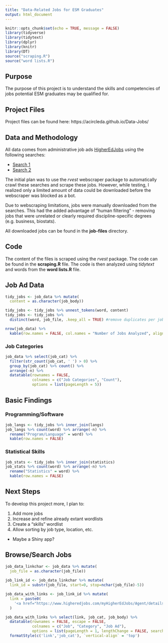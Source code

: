 ```yaml
---
title: "Data-Related Jobs for ESM Graduates"
output: html_document
---
```


```r
knitr::opts_chunk$set(echo = TRUE, message = FALSE)
library(tidyverse)
library(tidytext)
library(dplyr)
library(knitr)
library(DT)
source("scraping.R")
source("word lists.R")
```

## Purpose

The purpose of this project is to understand the skills and competencies of jobs potential ESM graduates may be qualified for.

## Project Files

Project files can be found here: https://acircleda.github.io/Data-Jobs/

## Data and Methodology

All data comes from administrative job ads [HigherEdJobs](http://www.higheredjobs.com) using the following searches:

* [Search 1](https://www.higheredjobs.com/search/advanced_action.cfm?JobCat=14&JobCat=212&JobCat=148&JobCat=27&JobCat=31&JobCat=43&PosType=1&PosType=2&InstType=1&InstType=2&InstType=3&Keyword=quantitative+OR+statistics+OR+measurement+OR+data&Remote=1&Remote=2&Region=&Submit=Search+Jobs)
* [Search 2](https://www.higheredjobs.com/search/advanced_action.cfm?PosType=1&PosType=2&InstType=1&InstType=2&InstType=3&Keyword=%22data+scientist%22+OR+%22data+engineer%22+OR+%22data+analyst%22&Remote=1&Remote=2&Region=&Submit=Search+Jobs) 

The initial plan was to use the *rvest* webscraper package to automatically crawl these searches and scrape these jobs. However, while testing, I realized only a limited amount of data could be downloaded before the webscraper was blocked as a bot. 

Due to webscraping limitations, jobs were manually downloaded from the searches. This had the added advantage of "human filtering" - removing jobs that were unrelated or clearly required discipline-specific degrees (e.g. business, biostats).

All downloaded jobs can be found in the **job-files** directory.

## Code

The content of the files is scraped using the *rvest* package. The code can be found in the **scraping.R** file. The code is then analyzed using *tidytext* and words from the **word lists.R** file.


## Job Ad Data {.tabset .tabset-fade}

``` r
tidy_jobs <- job_data %>% mutate(
  content = as.character(job_body))

tidy_jobs <- tidy_jobs %>% unnest_tokens(word, content) 
tidy_jobs <- tidy_jobs %>%
  distinct(word, job_file, .keep_all = TRUE) #remove duplicates per job

nrow(job_data) %>%
  kable(row.names = FALSE, col.names = "Number of Jobs Analyzed", align = "l")

```
### Job Categories

``` r
job_data %>% select(job_cat) %>% 
  filter(str_count(job_cat, ' ') > 0) %>%
  group_by(job_cat) %>% count() %>%
  arrange(-n) %>%
  datatable(rownames = FALSE,
            colnames = c("Job Categories", "Count"),
            options = list(pageLength = 5))
```

## Basic Findings {.tabset .tabset-fade}

### Programming/Software

``` r
job_langs <- tidy_jobs %>% inner_join(langs)
job_langs %>% count(word) %>% arrange(-n) %>%
  rename("Program/Language" = word) %>%
  kable(row.names = FALSE)
```

### Statistical Skills

``` r
job_stats <- tidy_jobs %>% inner_join(statistics)
job_stats %>% count(word) %>% arrange(-n) %>%
  rename("Statistics" = word) %>%
  kable(row.names = FALSE)
```


## Next Steps

To develop this project more, I plan to:

1. Add more jobs
2. Increase and refine already extant wordlists
3. Create a "skills" wordlist
4. Allow sorting by job type, location, etc.
  + Maybe a Shiny app?

## Browse/Search Jobs

``` r
job_data_linkchar <- job_data %>% mutate(
  job_file = as.character(job_file))
  
job_link_id <- job_data_linkchar %>% mutate(
  link_id = substr(job_file, start=0, stop=nchar(job_file)-5))

job_data_with_links <- job_link_id %>% mutate(
  link = paste0(
    '<a href="https://www.higheredjobs.com/myHigherEdJobs/Agent/details.cfm?JobCode=',link_id,'" target="_blank">',job_name,'</a>')
  )

job_data_with_links %>% select(link, job_cat, job_body) %>%
  datatable(rownames = FALSE, escape = FALSE,
            colnames = c("Job", "Category", "Job Ad"),
            options = list(pageLength = 1, lengthChange = FALSE, searchHighlight = TRUE)) %>%
  formatStyle(c('link','job_cat'), `vertical-align` = 'top')
```